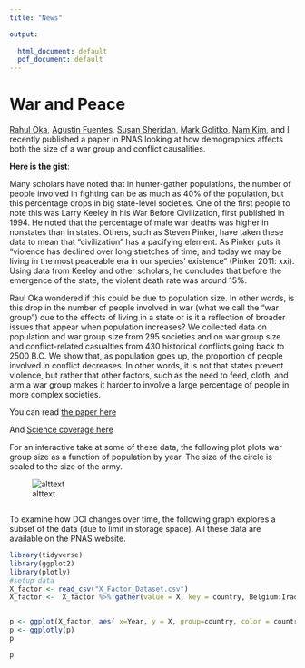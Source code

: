 ```yaml
---
title: "News"

output:
  
  html_document: default
  pdf_document: default
---
```


# War and Peace 

[Rahul Oka](http://anthropology.nd.edu/faculty-and-staff/faculty-by-alpha/rahul-oka/), [Agustin Fuentes](http://anthropology.nd.edu/faculty-and-staff/faculty-by-alpha/agustin-fuentes/), [Susan Sheridan](http://anthropology.nd.edu/faculty-and-staff/faculty-by-alpha/susan-sheridan/), [Mark Golitko](http://anthropology.nd.edu/faculty-and-staff/faculty-by-alpha/mark-golitko/), [Nam Kim](https://www.anthropology.wisc.edu/staff/kim-nam-c/), and I recently published a paper in PNAS looking at how demographics affects both the size of a war group and conflict causalities. 

 __Here is the gist__: 

       
Many scholars have noted that in hunter-gather populations, the number of people involved in fighting can be as much as 40% of the population, but this percentage drops in big state-level societies. One of the first people to note this was Larry Keeley in his War Before Civilization, first published in 1994. He noted that the percentage of male war deaths was higher in nonstates than in states. Others, such as Steven Pinker, have taken these data to mean that “civilization” has a pacifying element. As Pinker puts it “violence has declined over long stretches of time, and today we may be living in the most peaceable era in our species’  existence” (Pinker 2011: xxi). Using data from Keeley and other scholars, he concludes that before the emergence of the state, the violent death rate was around 15%.

Raul Oka wondered if this could be due to population size. In other words, is this drop in the number of people involved in war (what we call the “war group”) due to the effects of living in a state or is it a reflection of broader issues that appear when population increases?
We collected data on population and war group size from 295 societies and on war group size and conflict-related casualties from 430 historical conflicts going back to 2500 B.C. We show that, as population goes up, the proportion of people involved in conflict decreases.  In other words, it is not that states prevent violence, but rather that other factors, such as the need to feed, cloth, and arm a war group makes it harder to involve a large percentage of people in more complex societies. 

You can read [the paper here](http://www.pnas.org/content/early/2017/12/07/1713972114.short?rss=1)


And [Science coverage here](http://www.sciencemag.org/news/2017/12/why-human-society-isn-t-more-or-less-violent-past)


For an interactive take at some of these data, the following plot plots war group size as a function of population by year. The size of the circle is scaled to the size of the army.  

![alttext](outputMotion.gif)

```r

```


To examine how DCI changes over time, the following graph explores a subset of the data (due to limit in storage space). All these data are available on the PNAS website.


```r
library(tidyverse)
library(ggplot2)
library(plotly)
#setup data
X_factor <- read_csv("X_Factor_Dataset.csv")
X_factor <-  X_factor %>% gather(value = X, key = country, Belgium:Iraq)


p <- ggplot(X_factor, aes( x=Year, y = X, group=country, color = country)) + geom_line() + ylab("DCI")
p <- ggplotly(p)
p

```

```r
p
```


